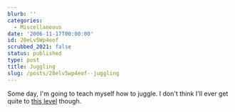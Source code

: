 ```yaml
---
blurb: ''
categories:
  - Miscellaneous
date: '2006-11-17T00:00:00'
id: 20eLv5Wp4eof
scrubbed_2021: false
status: published
type: post
title: Juggling
slug: /posts/20elv5wp4eof--juggling
---
```


Some day, I'm going to teach myself how to juggle. I don't think
I'll ever get quite to
[this level](http://video.google.com/videoplay?docid=-4030065537274948741)
though.
